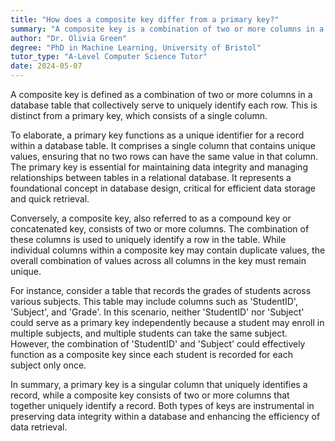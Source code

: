 ```yaml
---
title: "How does a composite key differ from a primary key?"
summary: "A composite key is a combination of two or more columns in a table that can be used to uniquely identify each row, unlike a primary key which is a single column."
author: "Dr. Olivia Green"
degree: "PhD in Machine Learning, University of Bristol"
tutor_type: "A-Level Computer Science Tutor"
date: 2024-05-07
---
```


A composite key is defined as a combination of two or more columns in a database table that collectively serve to uniquely identify each row. This is distinct from a primary key, which consists of a single column.

To elaborate, a primary key functions as a unique identifier for a record within a database table. It comprises a single column that contains unique values, ensuring that no two rows can have the same value in that column. The primary key is essential for maintaining data integrity and managing relationships between tables in a relational database. It represents a foundational concept in database design, critical for efficient data storage and quick retrieval.

Conversely, a composite key, also referred to as a compound key or concatenated key, consists of two or more columns. The combination of these columns is used to uniquely identify a row in the table. While individual columns within a composite key may contain duplicate values, the overall combination of values across all columns in the key must remain unique.

For instance, consider a table that records the grades of students across various subjects. This table may include columns such as 'StudentID', 'Subject', and 'Grade'. In this scenario, neither 'StudentID' nor 'Subject' could serve as a primary key independently because a student may enroll in multiple subjects, and multiple students can take the same subject. However, the combination of 'StudentID' and 'Subject' could effectively function as a composite key since each student is recorded for each subject only once.

In summary, a primary key is a singular column that uniquely identifies a record, while a composite key consists of two or more columns that together uniquely identify a record. Both types of keys are instrumental in preserving data integrity within a database and enhancing the efficiency of data retrieval.
    